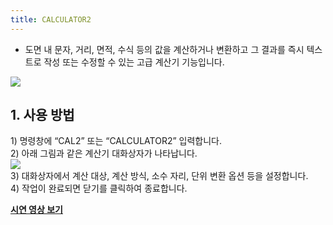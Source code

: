 ```yaml
---
title: CALCULATOR2
---
```



[image1]: ../../../../../assets/images/commands/calculator2/image1.png
[image2]: ../../../../../assets/images/commands/calculator2/image2.png

* 도면 내 문자, 거리, 면적, 수식 등의 값을 계산하거나 변환하고 그 결과를 즉시 텍스트로 작성 또는 수정할 수 있는 고급 계산기 기능입니다.

![][image1]

## **1\. 사용 방법**

1\) 명령창에 “CAL2” 또는 “CALCULATOR2” 입력합니다.  
2\) 아래 그림과 같은 계산기 대화상자가 나타납니다.  
![][image2]  
3\) 대화상자에서 계산 대상, 계산 방식, 소수 자리, 단위 변환 옵션 등을 설정합니다.  
4\) 작업이 완료되면 닫기를 클릭하여 종료합니다.

[**<Icon name="youtube" class="emoji"/> 시연 영상 보기**](https://youtu.be/QuZZ8Ax_WGU)
